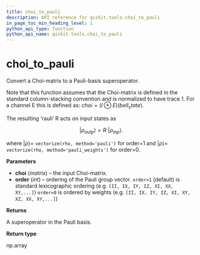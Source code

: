 ```yaml
---
title: choi_to_pauli
description: API reference for qiskit.tools.choi_to_pauli
in_page_toc_min_heading_level: 1
python_api_type: function
python_api_name: qiskit.tools.choi_to_pauli
---
```


<span id="choi-to-pauli" />

# choi\_to\_pauli

<Function id="qiskit.tools.choi_to_pauli" isDedicatedPage={true} github="https://github.com/qiskit/qiskit/tree/stable/0.14/qiskit/tools/qi/qi.py" signature="choi_to_pauli(choi, order=1)">
  Convert a Choi-matrix to a Pauli-basis superoperator.

  Note that this function assumes that the Choi-matrix is defined in the standard column-stacking convention and is normalized to have trace 1. For a channel E this is defined as: $choi = (I \otimes E)(bell_state)$.

  The resulting ‘rauli’ R acts on input states as

$$
|{\rho_{out}}_p\rangle = R \cdot |{\rho_{in}}_p\rangle.
$$

  where $|{\rho}\rangle =$ `vectorize(rho, method='pauli')` for order=1 and $|{\rho}\rangle =$ `vectorize(rho, method='pauli_weights')` for order=0.

  **Parameters**

  *   **choi** (*matrix*) – the input Choi-matrix.
  *   **order** (*int*) – ordering of the Pauli group vector. `order=1` (default) is standard lexicographic ordering (e.g. `[II, IX, IY, IZ, XI, XX, XY,...]`) `order=0` is ordered by weights (e.g. `[II, IX, IY, IZ, XI, XY, XZ, XX, XY,...]`)

  **Returns**

  A superoperator in the Pauli basis.

  **Return type**

  np.array
</Function>

